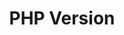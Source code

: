---
id: "php_tf_easy_015"
questionType: "TRUE_FALSE"
title: "PHP Version"
statement: "The phpversion() function returns the current PHP version."
difficulty: "EASY"
category: "PHP"
correctAnswer: true
explanation: "phpversion() returns the installed PHP version."
---